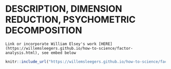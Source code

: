 # DESCRIPTION, DIMENSION REDUCTION, PSYCHOMETRIC DECOMPOSITION {-#describedim}

```block2

Link or incorporate William Elsey's work [HERE](https://willemsleegers.github.io/how-to-science/factor-analysis.html), see embed below

```   



```r

knitr::include_url("https://willemsleegers.github.io/how-to-science/factor-analysis.html")

```


